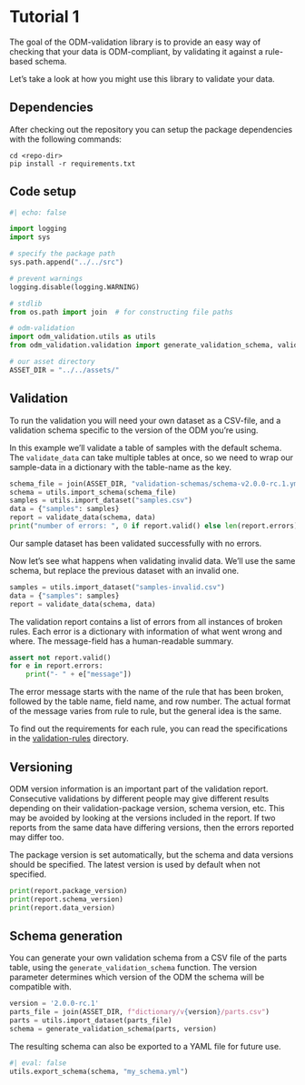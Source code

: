 # Tutorial 1

The goal of the ODM-validation library is to provide an easy way of checking
that your data is ODM-compliant, by validating it against a rule-based schema.

Let's take a look at how you might use this library to validate your data.

## Dependencies

After checking out the repository you can setup the package dependencies with
the following commands:

```
cd <repo-dir>
pip install -r requirements.txt
```

## Code setup

```python
#| echo: false

import logging
import sys

# specify the package path
sys.path.append("../../src")

# prevent warnings
logging.disable(logging.WARNING)
```

```python
# stdlib
from os.path import join  # for constructing file paths

# odm-validation
import odm_validation.utils as utils
from odm_validation.validation import generate_validation_schema, validate_data

# our asset directory
ASSET_DIR = "../../assets/"
```


## Validation

To run the validation you will need your own dataset as a CSV-file, and a
validation schema specific to the version of the ODM you're using.

In this example we'll validate a table of samples with the default schema. The
`validate_data` can take multiple tables at once, so we need to wrap our
sample-data in a dictionary with the table-name as the key.

```python
schema_file = join(ASSET_DIR, "validation-schemas/schema-v2.0.0-rc.1.yml")
schema = utils.import_schema(schema_file)
samples = utils.import_dataset("samples.csv")
data = {"samples": samples}
report = validate_data(schema, data)
print("number of errors: ", 0 if report.valid() else len(report.errors))
```

Our sample dataset has been validated successfully with no errors.

Now let's see what happens when validating invalid data. We'll use the same
schema, but replace the previous dataset with an invalid one.

```python
samples = utils.import_dataset("samples-invalid.csv")
data = {"samples": samples}
report = validate_data(schema, data)
```

The validation report contains a list of errors from all instances of broken
rules. Each error is a dictionary with information of what went wrong
and where. The message-field has a human-readable summary.

```python
assert not report.valid()
for e in report.errors:
    print("- " + e["message"])
```

The error message starts with the name of the rule that has been broken,
followed by the table name, field name, and row number. The actual format of
the message varies from rule to rule, but the general idea is the same.

To find out the requirements for each rule, you can read the specifications in
the
[validation-rules](https://github.com/Big-Life-Lab/PHES-ODM-Validation/tree/6-jupyter-example/validation-rules)
directory.

## Versioning

ODM version information is an important part of the validation report.
Consecutive validations by different people may give different results
depending on their validation-package version, schema version, etc. This may be
avoided by looking at the versions included in the report. If two reports from
the same data have differing versions, then the errors reported may differ too.

The package version is set automatically, but the schema and data versions
should be specified. The latest version is used by default when not specified.

```python
print(report.package_version)
print(report.schema_version)
print(report.data_version)
```

## Schema generation

You can generate your own validation schema from a CSV file of the parts table,
using the `generate_validation_schema` function. The version parameter
determines which version of the ODM the schema will be compatible with.

```python
version = '2.0.0-rc.1'
parts_file = join(ASSET_DIR, f"dictionary/v{version}/parts.csv")
parts = utils.import_dataset(parts_file)
schema = generate_validation_schema(parts, version)
```

The resulting schema can also be exported to a YAML file for future use.

```python
#| eval: false
utils.export_schema(schema, "my_schema.yml")
```
